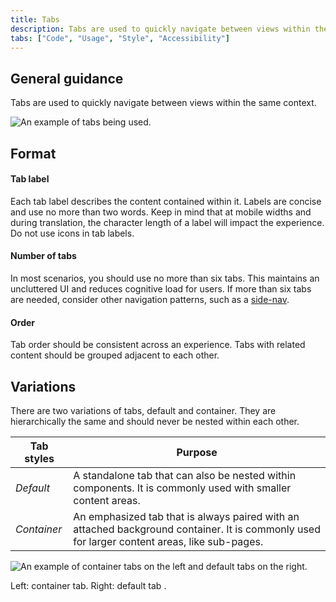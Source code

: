 ```yaml
---
title: Tabs
description: Tabs are used to quickly navigate between views within the same context.
tabs: ["Code", "Usage", "Style", "Accessibility"]
---
```


## General guidance

Tabs are used to quickly navigate between views within the same context.

<Row>
<Column colLg={8}>

![An example of tabs being used.](images/tab-usage-1.png)

</Column>
</Row>

## Format

#### Tab label

Each tab label describes the content contained within it. Labels are concise and use no more than two words. Keep in mind that at mobile widths and during translation, the character length of a label will impact the experience. Do not use icons in tab labels.

#### Number of tabs

In most scenarios, you should use no more than six tabs. This maintains an uncluttered UI and reduces cognitive load for users. If more than six tabs are needed, consider other navigation patterns, such as a [side-nav](/components/UI-shell-left-panel/code).

#### Order

Tab order should be consistent across an experience. Tabs with related content should be grouped adjacent to each other.

## Variations

There are two variations of tabs, default and container. They are hierarchically the same and should never be nested within each other.

| Tab styles  | Purpose                                                                                                                                       |
| ----------- | --------------------------------------------------------------------------------------------------------------------------------------------- |
| _Default_   | A standalone tab that can also be nested within components. It is commonly used with smaller content areas.                                   |
| _Container_ | An emphasized tab that is always paired with an attached background container. It is commonly used for larger content areas, like sub-pages.  |

<Row>
<Column colLg={8}>

![An example of container tabs on the left and default tabs on the right.](images/tab-usage-2.png)

</Column>
</Row>

<Caption>Left: container tab. Right: default tab .</Caption>
